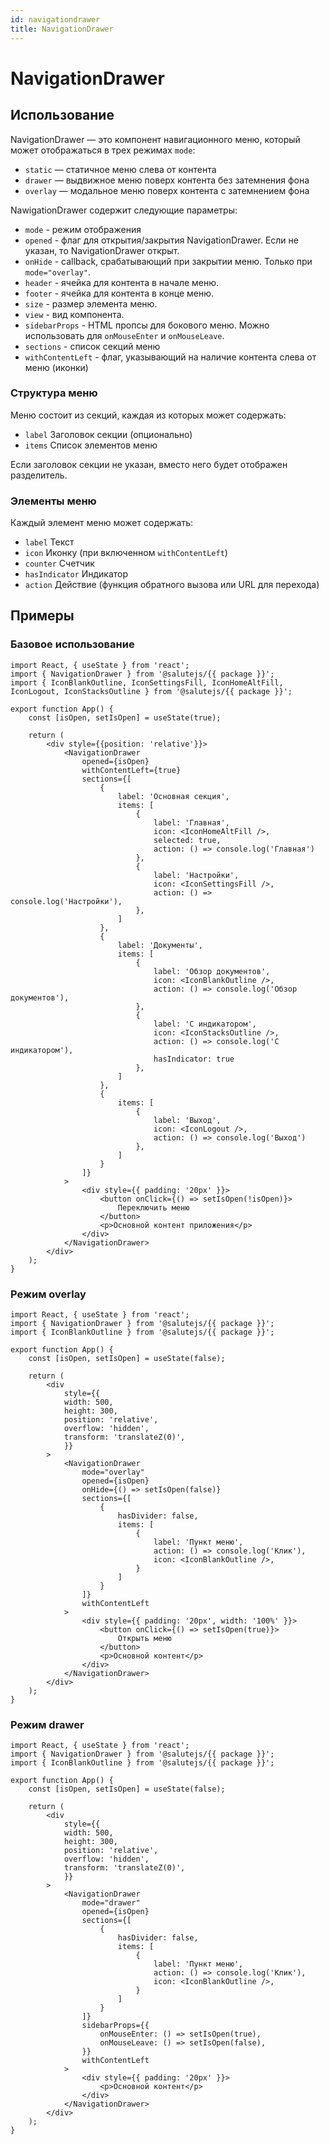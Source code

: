 ```yaml
---
id: navigationdrawer
title: NavigationDrawer
---
```



# NavigationDrawer

<Description name="NavigationDrawer" />
<PropsTable name="NavigationDrawer" exclude={['css']} />

## Использование

NavigationDrawer — это компонент навигационного меню, который может отображаться в трех режимах `mode`:
- `static` — статичное меню слева от контента
- `drawer` — выдвижное меню поверх контента без затемнения фона
- `overlay` — модальное меню поверх контента с затемнением фона

NawigationDrawer содержит следующие параметры:
- `mode` - режим отображения
- `opened` - флаг для открытия/закрытия NavigationDrawer. Если не указан, то NavigationDrawer открыт.
- `onHide` - callback, срабатывающий при закрытии меню. Только при `mode="overlay"`.
- `header` - ячейка для контента в начале меню.
- `footer` - ячейка для контента в конце меню.
- `size` - размер элемента меню.
- `view` - вид компонента.
- `sidebarProps` - HTML пропсы для бокового меню. Можно использовать для `onMouseEnter` и `onMouseLeave`.
- `sections` - список секций меню
- `withContentLeft` - флаг, указывающий на наличие контента слева от меню (иконки)

### Структура меню

Меню состоит из секций, каждая из которых может содержать:
- `label` Заголовок секции (опционально)
- `items` Список элементов меню

Если заголовок секции не указан, вместо него будет отображен разделитель.

### Элементы меню

Каждый элемент меню может содержать:
- `label` Текст
- `icon` Иконку (при включенном `withContentLeft`)
- `counter` Счетчик
- `hasIndicator` Индикатор
- `action` Действие (функция обратного вызова или URL для перехода)

## Примеры

### Базовое использование

```tsx live
import React, { useState } from 'react';
import { NavigationDrawer } from '@salutejs/{{ package }}';
import { IconBlankOutline, IconSettingsFill, IconHomeAltFill, IconLogout, IconStacksOutline } from '@salutejs/{{ package }}';

export function App() {
    const [isOpen, setIsOpen] = useState(true);

    return (
        <div style={{position: 'relative'}}>
            <NavigationDrawer
                opened={isOpen}
                withContentLeft={true}
                sections={[
                    {
                        label: 'Основная секция',
                        items: [
                            {
                                label: 'Главная',
                                icon: <IconHomeAltFill />,
                                selected: true,
                                action: () => console.log('Главная')
                            },
                            {
                                label: 'Настройки',
                                icon: <IconSettingsFill />,
                                action: () => console.log('Настройки'),
                            },
                        ]
                    },
                    {
                        label: 'Документы',
                        items: [
                            {
                                label: 'Обзор документов',
                                icon: <IconBlankOutline />,
                                action: () => console.log('Обзор документов'),
                            },
                            {
                                label: 'С индикатором',
                                icon: <IconStacksOutline />,
                                action: () => console.log('С индикатором'),
                                hasIndicator: true
                            },
                        ]
                    },
                    {
                        items: [
                            {
                                label: 'Выход',
                                icon: <IconLogout />,
                                action: () => console.log('Выход')
                            },
                        ]
                    }
                ]}
            >
                <div style={{ padding: '20px' }}>
                    <button onClick={() => setIsOpen(!isOpen)}>
                        Переключить меню
                    </button>
                    <p>Основной контент приложения</p>
                </div>
            </NavigationDrawer>
        </div>
    );
}
```

### Режим overlay

```tsx live
import React, { useState } from 'react';
import { NavigationDrawer } from '@salutejs/{{ package }}';
import { IconBlankOutline } from '@salutejs/{{ package }}';

export function App() {
    const [isOpen, setIsOpen] = useState(false);

    return (
        <div
            style={{
            width: 500,
            height: 300,
            position: 'relative',
            overflow: 'hidden',
            transform: 'translateZ(0)',
            }}
        >
            <NavigationDrawer
                mode="overlay"
                opened={isOpen}
                onHide={() => setIsOpen(false)}
                sections={[
                    {
                        hasDivider: false,
                        items: [
                            {
                                label: 'Пункт меню',
                                action: () => console.log('Клик'),
                                icon: <IconBlankOutline />,
                            }
                        ]
                    }
                ]}
                withContentLeft
            >
                <div style={{ padding: '20px', width: '100%' }}>
                    <button onClick={() => setIsOpen(true)}>
                        Открыть меню
                    </button>
                    <p>Основной контент</p>
                </div>
            </NavigationDrawer>
        </div>
    );
}
```

### Режим drawer

```tsx live
import React, { useState } from 'react';
import { NavigationDrawer } from '@salutejs/{{ package }}';
import { IconBlankOutline } from '@salutejs/{{ package }}';

export function App() {
    const [isOpen, setIsOpen] = useState(false);

    return (
        <div
            style={{
            width: 500,
            height: 300,
            position: 'relative',
            overflow: 'hidden',
            transform: 'translateZ(0)',
            }}
        >
            <NavigationDrawer
                mode="drawer"
                opened={isOpen}
                sections={[
                    {
                        hasDivider: false,
                        items: [
                            {
                                label: 'Пункт меню',
                                action: () => console.log('Клик'),
                                icon: <IconBlankOutline />,
                            }
                        ]
                    }
                ]}
                sidebarProps={{
                    onMouseEnter: () => setIsOpen(true),
                    onMouseLeave: () => setIsOpen(false),
                }}
                withContentLeft
            >
                <div style={{ padding: '20px' }}>
                    <p>Основной контент</p>
                </div>
            </NavigationDrawer>
        </div>
    );
}
```

